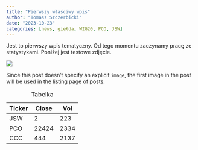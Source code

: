 ---
title: "Pierwszy właściwy wpis"
author: "Tomasz Szczerbicki"
date: "2023-10-23"
categories: [news, giełda, WIG20, PCO, JSW]
---

Jest to pierwszy wpis tematyczny. Od tego momentu zaczynamy pracę ze statystykami. Poniżej jest testowe zdjęcie.

![](thumbnail.jpg)

Since this post doesn't specify an explicit `image`, the first image in the post will be used in the listing page of posts.

| Ticker | Close | Vol  |
|--------|-------|------|
| JSW    | 2     | 223  |
| PCO    | 22424 | 2334 |
| CCC    | 444   | 2137 |

: Tabelka
